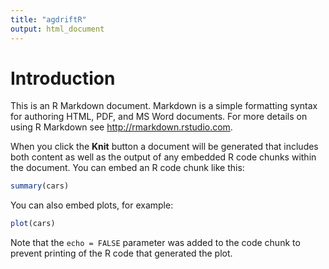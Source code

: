 ---
title: "agdriftR"
output: html_document
---

Introduction
================

This is an R Markdown document. Markdown is a simple formatting syntax for authoring HTML, PDF, and MS Word documents. For more details on using R Markdown see <http://rmarkdown.rstudio.com>.

When you click the **Knit** button a document will be generated that includes both content as well as the output of any embedded R code chunks within the document. You can embed an R code chunk like this:

```{r, echo=FALSE, eval = TRUE}
summary(cars)
```

You can also embed plots, for example:

```{r, echo=FALSE, eval = TRUE}
plot(cars)
```

Note that the `echo = FALSE` parameter was added to the code chunk to prevent printing of the R code that generated the plot.
